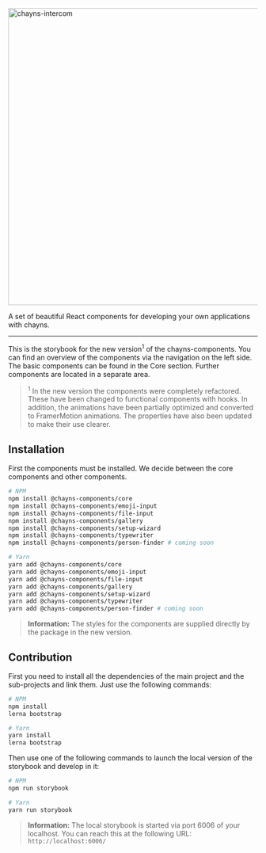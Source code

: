 
<Meta title="Introduction" />

<link
    href="https://fonts.googleapis.com/css2?family=Roboto:wght@400;700;900&display=swap"
    rel="stylesheet"
/>

<div style={{ textAlign: 'center' }}>
    <img src="https://chayns.space/77896-21884/chayns_components.png" width="600px" alt="chayns-intercom"/>
    <p style={{ fontSize: '85%', marginTop: 0, opacity: 0.85 }}>
        A set of beautiful React components for developing your own applications with chayns.
    </p>
</div>

---

<p style={{ fontSize: '1.1rem' }}>
    This is the storybook for the new version<sup>1</sup> of the chayns-components. You can find an
    overview of the components via the navigation on the left side. The basic components can be
    found in the Core section. Further components are located in a separate area.
</p>

> <sup>1</sup> In the new version the components were completely refactored. These have been
> changed to functional components with hooks. In addition, the animations have been partially
> optimized and converted to FramerMotion animations. The properties have also been updated to
> make their use clearer.

<h2 style={{ marginTop: '32px' }}>Installation</h2>

<p style={{ fontSize: '1.1rem' }}>
    First the components must be installed. We decide between the core components and other
    components.
</p>

```bash
# NPM
npm install @chayns-components/core
npm install @chayns-components/emoji-input
npm install @chayns-components/file-input
npm install @chayns-components/gallery
npm install @chayns-components/setup-wizard
npm install @chayns-components/typewriter
npm install @chayns-components/person-finder # coming soon

# Yarn
yarn add @chayns-components/core
yarn add @chayns-components/emoji-input
yarn add @chayns-components/file-input
yarn add @chayns-components/gallery
yarn add @chayns-components/setup-wizard
yarn add @chayns-components/typewriter
yarn add @chayns-components/person-finder # coming soon
```
> **Information:** The styles for the components are supplied directly by the package in the new
> version.

<h2 style={{ marginTop: '32px' }}>Contribution</h2>

<p style={{ fontSize: '1.1rem' }}>
    First you need to install all the dependencies of the main project and the sub-projects
    and link them. Just use the following commands:
</p>

```bash
# NPM
npm install
lerna bootstrap

# Yarn
yarn install
lerna bootstrap
```

<p style={{ fontSize: '1.1rem' }}>
    Then use one of the following commands to launch the local version of the storybook
    and develop in it:
</p>

```bash
# NPM
npm run storybook

# Yarn
yarn run storybook
```

> **Information:** The local storybook is started via port 6006 of your localhost.
> You can reach this at the following URL: `http://localhost:6006/`
